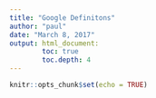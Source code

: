 ```yaml
---
title: "Google Definitons"
author: "paul"
date: "March 8, 2017"
output: html_document:
        toc: true
        toc.depth: 4
---
```


```r
knitr::opts_chunk$set(echo = TRUE)
```

